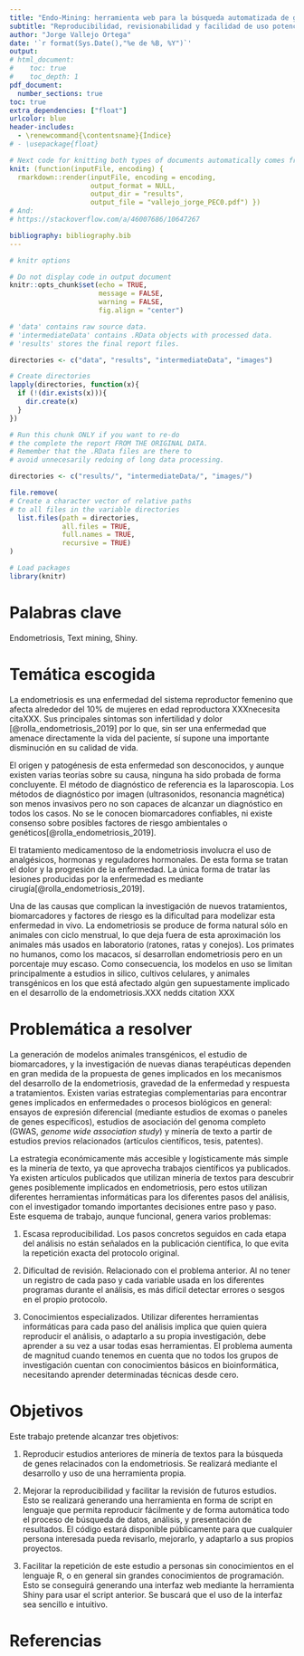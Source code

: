 ```yaml
---
title: "Endo-Mining: herramienta web para la búsqueda automatizada de genes potencialmente relacionados con la endometriosis a través de minería de textos en PubMed"
subtitle: "Reproducibilidad, revisionabilidad y facilidad de uso potenciadas a través del lenguaje de programación R"
author: "Jorge Vallejo Ortega"
date: '`r format(Sys.Date(),"%e de %B, %Y")`'
output:
# html_document:
#    toc: true
#    toc_depth: 1
pdf_document:
  number_sections: true
toc: true
extra_dependencies: ["float"]
urlcolor: blue
header-includes:
  - \renewcommand{\contentsname}{Índice}
# - \usepackage{float}

# Next code for knitting both types of documents automatically comes from https://stackoverflow.com/questions/39662365/knit-one-markdown-file-to-two-output-files/53280491#53280491
knit: (function(inputFile, encoding) {
  rmarkdown::render(inputFile, encoding = encoding,
                    output_format = NULL,
                    output_dir = "results",
                    output_file = "vallejo_jorge_PEC0.pdf") })
# And:
# https://stackoverflow.com/a/46007686/10647267

bibliography: bibliography.bib
---
```

  
```r
# knitr options

# Do not display code in output document
knitr::opts_chunk$set(echo = TRUE,
                      message = FALSE,
                      warning = FALSE,
                      fig.align = "center")
```

```r
# 'data' contains raw source data.
# 'intermediateData' contains .RData objects with processed data.
# 'results' stores the final report files.

directories <- c("data", "results", "intermediateData", "images")

# Create directories
lapply(directories, function(x){
  if (!(dir.exists(x))){
    dir.create(x)
  }
})
```

```r
# Run this chunk ONLY if you want to re-do
# the complete the report FROM THE ORIGINAL DATA.
# Remember that the .RData files are there to
# avoid unnecesarily redoing of long data processing.

directories <- c("results/", "intermediateData/", "images/")

file.remove(
# Create a character vector of relative paths
# to all files in the variable directories
  list.files(path = directories,
             all.files = TRUE,
             full.names = TRUE,
             recursive = TRUE)
)
```

```r
# Load packages
library(knitr)
```

# Palabras clave

Endometriosis, Text mining, Shiny.

# Temática escogida

La endometriosis es una enfermedad del sistema reproductor femenino que afecta alrededor del 10% de mujeres en edad reproductora XXXnecesita citaXXX. Sus principales síntomas son infertilidad y dolor [@rolla_endometriosis_2019] por lo que, sin ser una enfermedad que amenace directamente la vida del paciente, sí supone una importante disminución en su calidad de vida.

El origen y patogénesis de esta enfermedad son desconocidos, y aunque existen varias teorías sobre su causa, ninguna ha sido probada de forma concluyente. El método de diagnóstico de referencia es la laparoscopia. Los métodos de diagnóstico por imagen (ultrasonidos, resonancia magnética) son menos invasivos pero no son capaces de alcanzar un diagnóstico en todos los casos. No se le conocen biomarcadores confiables, ni existe consenso sobre posibles factores de riesgo ambientales o genéticos[@rolla_endometriosis_2019]. 

El tratamiento medicamentoso de la endometriosis involucra el uso de analgésicos, hormonas y reguladores hormonales. De esta forma se tratan el dolor y la progresión de la enfermedad. La única forma de tratar las lesiones producidas por la enfermedad es mediante cirugía[@rolla_endometriosis_2019].

Una de las causas que complican la investigación de nuevos tratamientos, biomarcadores y factores de riesgo es la dificultad para modelizar esta enfermedad in vivo. La endometriosis se produce de forma natural sólo en animales con ciclo menstrual, lo que deja fuera de esta aproximación los animales más usados en laboratorio (ratones, ratas y conejos). Los primates no humanos, como los macacos, sí desarrollan endometriosis pero en un porcentaje muy escaso. Como consecuencia, los modelos en uso se limitan principalmente a estudios in silico, cultivos celulares, y animales transgénicos en los que está afectado algún gen supuestamente implicado en el desarrollo de la endometriosis.XXX nedds citation XXX

# Problemática a resolver

La generación de modelos animales transgénicos, el estudio de biomarcadores, y la investigación de nuevas dianas terapéuticas dependen en gran medida de la propuesta de genes implicados en los mecanismos del desarrollo de la endometriosis, gravedad de la enfermedad y respuesta a tratamientos. Existen varias estrategias complementarias para encontrar genes implicados en enfermedades o procesos biológicos en general: ensayos de expresión diferencial (mediante estudios de exomas o paneles de genes específicos), estudios de asociación del genoma completo (GWAS, _genome wide association study_) y minería de texto a partir de estudios previos relacionados (artículos científicos, tesis, patentes).

La estrategia económicamente más accesible y logísticamente más simple es la minería de texto, ya que aprovecha trabajos científicos ya publicados. Ya existen artículos publicados que utilizan minería de textos para descubrir genes posiblemente implicados en endometriosis, pero estos utilizan diferentes herramientas informáticas para los diferentes pasos del análisis, con el investigador tomando importantes decisiones entre paso y paso. Este esquema de trabajo, aunque funcional, genera varios problemas:

1. Escasa reproducibilidad. Los pasos concretos seguidos en cada etapa del análisis no están señalados en la publicación científica, lo que evita la repetición exacta del protocolo original.

2. Dificultad de revisión. Relacionado con el problema anterior. Al no tener un registro de cada paso y cada variable usada en los diferentes programas durante el análisis, es más difícil detectar errores o sesgos en el propio protocolo.

3. Conocimientos especializados. Utilizar diferentes herramientas informáticas para cada paso del análisis implica que quien quiera reproducir el análisis, o adaptarlo a su propia investigación, debe aprender a su vez a usar todas esas herramientas. El problema aumenta de magnitud cuando tenemos en cuenta que no todos los grupos de investigación cuentan con conocimientos básicos en bioinformática, necesitando aprender determinadas técnicas desde cero.

# Objetivos

Este trabajo pretende alcanzar tres objetivos:

1. Reproducir estudios anteriores de minería de textos para la búsqueda de genes relacinados con la endometriosis. Se realizará mediante el desarrollo y uso de una herramienta propia.

2. Mejorar la reproducibilidad y facilitar la revisión de futuros estudios. Esto se realizará generando una herramienta en forma de script en lenguaje que permita reproducir fácilmente y de forma automática todo el proceso de búsqueda de datos, análisis, y presentación de resultados. El código estará disponible públicamente para que cualquier persona interesada pueda revisarlo, mejorarlo, y adaptarlo a sus propios proyectos.

3. Facilitar la repetición de este estudio a personas sin conocimientos en el lenguaje R, o en general sin grandes conocimientos de programación. Esto se conseguirá generando una interfaz web mediante la herramienta Shiny para usar el script anterior. Se buscará que el uso de la interfaz sea sencillo e intuitivo.

<!-- # Apéndice A: Código -->

<!-- El documento original en formato .Rmd, que incluye el código completo en lenguaje R usado para generar este informe, se puede consultar y descargar en el siguiente repositorio de Github: -->
<!-- [jorgevallejo/](https://github.com/jorgevallejo/) -->

<!-- # Apéndice B: Reproducibilidad {#apendiceB} -->
<!-- ```{r session_info, include=TRUE, echo=TRUE, results='markup'} -->
<!-- sessionInfo() # For better reproducibility -->
<!-- ``` -->


# Referencias